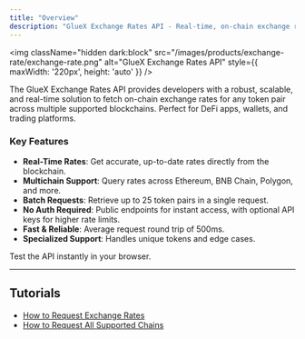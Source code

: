 ```yaml
---
title: "Overview"
description: "GlueX Exchange Rates API - Real-time, on-chain exchange rates across multiple blockchains."
---
```


<img
  className="hidden dark:block"
  src="/images/products/exchange-rate/exchange-rate.png"
  alt="GlueX Exchange Rates API"
  style={{ maxWidth: '220px', height: 'auto' }}
/>

The GlueX Exchange Rates API provides developers with a robust, scalable, and real-time solution to fetch on-chain exchange rates for any token pair across multiple supported blockchains. Perfect for DeFi apps, wallets, and trading platforms.

### Key Features

- **Real-Time Rates**: Get accurate, up-to-date rates directly from the blockchain.
- **Multichain Support**: Query rates across Ethereum, BNB Chain, Polygon, and more.
- **Batch Requests**: Retrieve up to 25 token pairs in a single request.
- **No Auth Required**: Public endpoints for instant access, with optional API keys for higher rate limits.
- **Fast & Reliable**: Average request round trip of 500ms.
- **Specialized Support**: Handles unique tokens and edge cases.

<CardGroup cols={1}>
  <Card title="Try Out Now" icon="play" href="/api-reference/exchange-rate-api/post-price">
    Test the API instantly in your browser.
  </Card>
</CardGroup>

---

## Tutorials

- [How to Request Exchange Rates](/guides/exchange-rate/how-to-request-exchange-rates)
- [How to Request All Supported Chains](/guides/exchange-rate/how-to-request-all-supported-chains)
